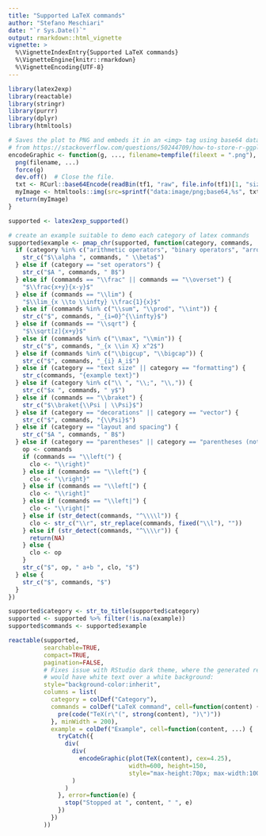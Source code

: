 ```yaml
---
title: "Supported LaTeX commands"
author: "Stefano Meschiari"
date: "`r Sys.Date()`"
output: rmarkdown::html_vignette
vignette: >
  %\VignetteIndexEntry{Supported LaTeX commands}
  %\VignetteEngine{knitr::rmarkdown}
  %\VignetteEncoding{UTF-8}
---
```


```r
library(latex2exp)
library(reactable)
library(stringr)
library(purrr)
library(dplyr)
library(htmltools)
```


```r
# Saves the plot to PNG and embeds it in an <img> tag using base64 data.
# from https://stackoverflow.com/questions/50244709/how-to-store-r-ggplot-graph-as-html-code-snippet
encodeGraphic <- function(g, ..., filename=tempfile(fileext = ".png"), style="") {
  png(filename, ...)  
  force(g)
  dev.off()  # Close the file.
  txt <- RCurl::base64Encode(readBin(tf1, "raw", file.info(tf1)[1, "size"]), "txt")  
  myImage <- htmltools::img(src=sprintf("data:image/png;base64,%s", txt), style=style)
  return(myImage)
}

supported <- latex2exp_supported()

# create an example suitable to demo each category of latex commands
supported$example <- pmap_chr(supported, function(category, commands, ...) {
  if (category %in% c("arithmetic operators", "binary operators", "arrows")) {
    str_c("$\\alpha ", commands, " \\beta$")
  } else if (category == "set operators") {
    str_c("$A ", commands, " B$")
  } else if (commands == "\\frac" || commands == "\\overset") {
    "$\\frac{x+y}{x-y}$"
  } else if (commands == "\\lim") {
    "$\\lim_{x \\to \\infty} \\frac{1}{x}$" 
  } else if (commands %in% c("\\sum", "\\prod", "\\int")) {
    str_c("$", commands, "_{i=0}^{\\infty}$")
  } else if (commands == "\\sqrt") {
    "$\\sqrt[z]{x+y}$"
  } else if (commands %in% c("\\max", "\\min")) {
    str_c("$", commands, "_{x \\in X} x^2$") 
  } else if (commands %in% c("\\bigcup", "\\bigcap")) {
    str_c("$", commands, "_{i} A_i$") 
  } else if (category == "text size" || category == "formatting") {
    str_c(commands, "{example text}")
  } else if (category %in% c("\\ ", "\\;", "\\,")) {
    str_c("$x ", commands, " y$")
  } else if (commands == "\\braket") {
    str_c("$\\braket{\\Psi | \\Psi}$")  
  } else if (category == "decorations" || category == "vector") {
    str_c("$", commands, "{\\Psi}$")
  } else if (category == "layout and spacing") {
    str_c("$A ", commands, " B$")
  } else if (category == "parentheses" || category == "parentheses (not scalable)") {
    op <- commands
    if (commands == "\\left(") {
      clo <- "\\right)"
    } else if (commands == "\\left{") {
      clo <- "\\right}"
    } else if (commands == "\\left[") {
      clo <- "\\right]"
    } else if (commands == "\\left|") {
      clo <- "\\right|"
    } else if (str_detect(commands, "^\\\\l")) {
      clo <- str_c("\\r", str_replace(commands, fixed("\\l"), ""))
    } else if (str_detect(commands, "^\\\\r")) {
      return(NA)
    } else {
      clo <- op
    }
    str_c("$", op, " a+b ", clo, "$")
  } else {
    str_c("$", commands, "$")
  }
})

supported$category <- str_to_title(supported$category)
supported <- supported %>% filter(!is.na(example))
supported$commands <- supported$example
```
    
```r
reactable(supported,
          searchable=TRUE,
          compact=TRUE,
          pagination=FALSE,
          # Fixes issue with RStudio dark theme, where the generated reacttable 
          # would have white text over a white background:
          style="background-color:inherit",
          columns = list(
            category = colDef("Category"),
            commands = colDef("LaTeX command", cell=function(content) {
              pre(code("TeX(r\"(", strong(content), ")\")"))
            }, minWidth = 200),
            example = colDef("Example", cell=function(content, ...) {
              tryCatch({
                div(
                  div(
                    encodeGraphic(plot(TeX(content), cex=4.25),
                                  width=600, height=150, 
                                  style="max-height:70px; max-width:100%")
                  )
                )
              }, error=function(e) {
                stop("Stopped at ", content, " ", e)
              })
            })
          ))
```
